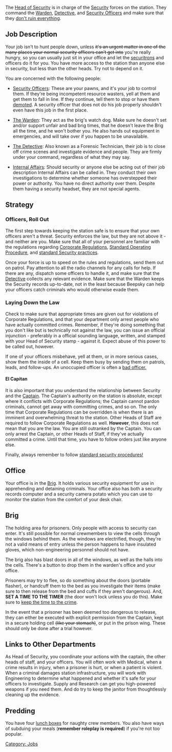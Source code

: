 <div class="smallpic">
{{SidebarJob|jobname=Head of Security|img_file=Generic_hos.png|tagline=I am the law|department=Security|access=Security, HOS Office, EVA, Bridge, Science, Maintenance|duties=Coordinate security, maintain order|supervisors=Colony Director|difficulty=Soul Crushing|alt_titles=Security Commander, Chief of Security}}
The [[Head of Security]] is in charge of the [[Security]] forces on the station. They command the [[Warden]], [[Detective]], and [[Security Officers]] and make sure that they [[Bad Security|don't ruin everything]].

== Job Description ==
Your job isn't to hunt people down, unless <s>it's an urgent matter in one of the many places your normal security officers can't get into</s> you're really hungry, so you can usually just sit in your office and let the [[Roboticist#Securitron|securitrons]] and officers do it for you. You have more access to the station than anyone else in security, but less than the other heads. Try not to depend on it.

You are concerned with the following people:

* [[Security Officers]]: These are your pawns, and it's your job to control them. If they're being incompetent resource wasters, yell at them and get them to fall in line. If they continue, tell them to stop or have them [[vore|demoted]]. A security officer that does not do his job properly shouldn't even have this job in the first place.

* [[Warden|The Warden]]: They act as the brig's watch dog. Make sure he doesn't set and/or support unfair and bad brig times, that he doesn't leave the Brig all the time, and he won't bother you. He also hands out equipment in emergencies, and will take over if you happen to be unavailable.

* [[Detective|The Detective]]: Also known as a Forensic Technician, their job is to close off crime scenes and investigate evidence and people. They are firmly under your command, regardless of what they may say.

* [[Internal Affairs]]: Should security or anyone else be acting out of their job description Internal Affairs can be called in. They conduct their own investigations to determine whether someone has overstepped their power or authority. You have no direct authority over them. Despite them having a security headset, they are not special agents.

== Strategy ==
=== Officers, Roll Out ===
The first step towards keeping the station safe is to ensure that your own officers aren't a threat. Security enforces the law, but they are not above it - and neither are you. Make sure that all of your personnel are familiar with the regulations regarding [[Corporate Regulations]], [[Standard Operating Procedure]], and [[Guide to Security|standard Security practices]].

Once your force is up to speed on the rules and regulations, send them out on patrol. Pay attention to all the radio channels for any calls for help. If there are any, dispatch some officers to handle it, and make sure that the [[Detective]] collects any relevant evidence. Make sure that the Warden keeps the Security records up-to-date, not in the least because Beepsky can help your officers catch criminals who would otherwise evade them. 

=== Laying Down the Law ===
Check to make sure that appropriate times are given out for violations of Corporate Regulations, and that your department only arrest people who have actually committed crimes. Remember, if they're doing something that you don't like but is technically not against the law, you can issue an official injunction - preferably in a official sounding language, written, and stamped with your Head of Security stamp - against it. Expect abuse of this power to be called out, however.

If one of your officers misbehave, yell at them, or in more serious cases, show them the inside of a cell. Keep them busy by sending them on patrols, leads, and follow-ups. An unoccupied officer is often a [[Bad Security|bad officer.]]

==== El Capitan ====
It is also important that you understand the relationship between Security and the [[Captain]]. The Captain's authority on the station is absolute, except where it conflicts with Corporate Regulations; the Captain cannot pardon criminals, cannot get away with committing crimes, and so on. The only time that Corporate Regulations can be overridden is when there is an imminent and overwhelming threat to the station. Other Heads of Staff are required to follow Corporate Regulations as well. '''However''', this does not mean that you are the law. You are still outranked by the Captain. You can only arrest the Captain, or other Heads of Staff, if they've actually committed a crime. Until that time, you have to follow orders just like anyone else.


Finally, always remember to follow [[Guide_to_Security#Standard_Procedure|standard security procedures!]]

== Office ==
Your office is in the [[Brig]]. It holds various security equipment for use in apprehending and detaining criminals. Your office also has both a security records computer and a security camera potato which you can use to monitor the station from the comfort of your desk chair.

== Brig ==
The holding area for prisoners. Only people with access to security can enter. It's still possible for normal crewmembers to view the cells through the windows behind them. As the windows are electrified, though, they're not a valid means of entry unless the person happens to have insulated gloves, which non-engineering personnel should not have.

The brig also has blast doors in all of the windows, as well as the halls into the cells. There's a button to drop them in the warden's office and your office.

Prisoners may try to flee, so do something about the doors (portable flasher), or handcuff them to the bed as you investigate their items (make sure to then release from the bed and cuffs if they aren't dangerous). And, '''SET A TIME TO THE TIMER''' (the door won't lock unless you do this). Make sure to [[Corporate Regulations|keep the time to the crime]].

In the event that a prisoner has been deemed too dangerous to release, they can either be executed with explicit permission from the Captain, kept in a secure holding cell <s>(like your stomach)</s>, or put in the prison wing. These should only be done after a trial however.

== Links to Other Departments ==
As Head of Security, you coordinate your actions with the captain, the other heads of staff, and your officers. You will often work with Medical, when a crime results in injury, when a prisoner is hurt, or when a patient is violent. When a criminal damages station infrastructure, you will work with Engineering to determine what happened and whether it's safe for your officers to investigate. Supply and Research can get you high-powered weapons if you need them. And do try to keep the janitor from thoughtlessly cleaning up the evidence.

==Predding==
You have four [[brig|lunch boxes]] for naughty crew members. You also have ways of subduing your meals ('''remember roleplay is required''') if you're not too popular.



{{Jobs}}
[[Category: Jobs]]
</div>